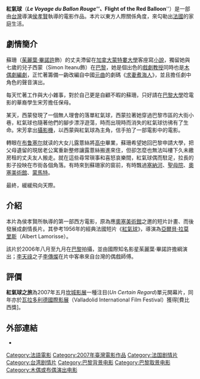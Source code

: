 {{Infobox Film
| name          = Le Voyage du Ballon Rouge
| image         = FlightOfTheRedBalloon.jpg
| caption       = 
| imdb_id       = 0826711
| producer      = Kristina Larsen<br />François Margolin
| director      = [[侯孝賢|侯孝賢]]
| writer        = [[侯孝賢|侯孝賢]]<br>François Margolin
| cinematography= [[李屏賓|李屏賓]]
| editing       = Jean-Christophe Hym<br />廖慶松
| studio        = 三視多媒體網路股份有限公司<br />Arte France Cinema<br />Les Films du Lendemain<br />Margo Films
| distributor   = {{FRA}} BAC Films<br />{{USA}} {{le|IFC Films|IFC Films}}
| released      = {{FRA}} 2007年5月17日（[[坎城影展|坎城影展]]）<br/>{{FRA}} 2008年1月30日<br />{{UK}} 2008年3月14日<br />{{USA}} 2008年4月4日<br />{{AUS}} 2008年5月29日
| starring      = [[茱麗葉·畢諾許|茱麗葉·畢諾許]]<br />Simon Iteanu<br />宋芳<br />{{le|Hippolyte Girardot|Hippolyte Girardot}}
| runtime       = 115 分鐘
| country       = {{FRA}}<br />{{TWN}}
| language      = [[法語|法語]]
| budget        = 
| gross         = 
| amg_id        = 1:399238
}}
'''紅氣球'''（'''''Le Voyage du Ballon Rouge'''''、'''''Flight of the Red Balloon'''''）是一部由[[台灣|台灣]]導演[[侯孝賢|侯孝賢]]執導的電影作品。本片以東方人際關係角度，來勾勒出[[法國|法國]]的家庭生活。

== 劇情簡介 ==
蘇珊（[[茱麗葉·畢諾許|茱麗葉·畢諾許]]飾）的丈夫滯留在[[加拿大|加拿大]][[蒙特婁大學|蒙特婁大學]]客座寫[[小說|小說]]，獨留她與七歲的兒子西蒙（Simon Iteanu飾）在[[巴黎|巴黎]]，她是個出色的[[戲劇|戲劇]][[教授|教授]]同時也是[[木偶劇|木偶劇]][[編劇|編劇]]，正忙著籌備一齣改編自中國[[元曲|元曲]]的劇碼《[[求妻煮海人|求妻煮海人]]》，並且擔任劇中角色的聲音演出。 

每天忙著工作與大小雜事，對於自己更是自顧不暇的蘇珊，只好請在[[巴黎大學|巴黎大學]]唸電影的華裔學生宋芳擔任保母。 

某天，西蒙發現了一個無人理會的落單紅氣球，西蒙拉著她穿過巴黎市區的大街小巷，紅氣球也隨著他們的腳步漂浮遊蕩，時而出現時而消失的紅氣球彷彿有了生命。宋芳拿出[[攝影機|攝影機]]，以西蒙與紅氣球為主角，信手拍了一部電影中的電影。 

轉眼在[[布鲁塞尔|布鲁塞尔]]就读的大女儿露薏絲將[[高中|高中]]畢業，蘇珊希望她回巴黎申請大學，把父母遺留的現居老公寓重新整修讓露薏絲搬進來住，但卻怎麼也無法叫樓下久未繳房租的丈夫友人搬走。就在這些尋常瑣事和喜怒哀樂間，紅氣球偶而駐足，拉長的影子投映在市街各個角落。有時來到蘇珊家的窗前，有時飄過[[塞納河|塞納河]]、[[聖母院|聖母院]]、[[奧塞美術館|奧塞美術館]]、[[蒙馬特|蒙馬特]]。

最終，緩緩飛向天際。

== 介紹 ==
本片為侯孝賢所執導的第一部西方電影，原為應[[奧塞美術館|奧塞美術館]]之邀的短片計畫、而後發展成劇情長片。其參考1956年的經典法國短片《[[红气球_(1956年电影)|紅氣球]]》，導演為[[亞爾貝·拉莫里斯|亞爾貝·拉莫里斯]]（Albert Lamorisse）。

該片於2006年八月至九月在[[巴黎|巴黎]]拍攝，並由國際知名影星茱麗葉·畢諾許擔綱演出；[[李天祿|李天祿]]之子[[李傳燦|李傳燦]]在片中客串來自台灣的偶戲師傅。

== 評價 ==
'''紅氣球之旅'''為2007年五月[[坎城影展|坎城影展]]一種注目(''Un Certain Regard'')單元開幕片，同年亦於[[瓦拉多利德國際影展|瓦拉多利德國際影展]]（Valladolid International Film Festival）獲得[費比西獎]。

== 外部連結 ==
* {{imdb title|id=0826711|title=紅氣球之旅}}

{{侯孝賢電影作品}}
{{DEFAULTSORT:Le voyage du ballon rouge}}
[[Category:法語電影|Category:法語電影]]
[[Category:2007年臺灣電影作品|Category:2007年臺灣電影作品]]
[[Category:法国剧情片|Category:法国剧情片]]
[[Category:台湾剧情片|Category:台湾剧情片]]
[[Category:巴黎背景电影|Category:巴黎背景电影]]
[[Category:巴黎取景电影|Category:巴黎取景电影]]
[[Category:木偶或布偶演出电影|Category:木偶或布偶演出电影]]